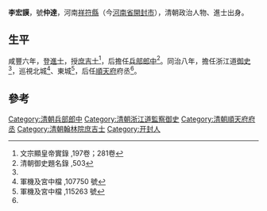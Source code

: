 {{Otheruses|other=名为李仲达的其他人物|李仲达}}

'''李宏謨'''，號'''仲達'''，河南[[祥符縣|祥符縣]]（今[[河南省|河南省]][[開封市|開封市]]），清朝政治人物、進士出身。

== 生平 ==
咸豐六年，登[[進士|進士]]，授[[庶吉士|庶吉士]]<ref>文宗顯皇帝實錄 ,197卷；281卷</ref>，后擔任[[兵部郎中|兵部郎中]]<ref name="#1">清朝御史題名錄 ,503</ref>。同治八年，擔任浙江道[[御史|御史]]<ref name="#1"/>，巡視北城<ref>軍機及宮中檔 ,107750 號</ref>、東城<ref>軍機及宮中檔 ,115263 號</ref>，后任[[順天府|順天府]]府丞<ref name="#1"/>。

==參考==
{{reflist}}
{{清朝人物小作品}}
{{咸豐六年丙辰科殿試金榜}}

{{Authority control}}

{{DEFAULTSORT:}}
[[Category:清朝兵部郎中|Category:清朝兵部郎中]]
[[Category:清朝浙江道監察御史|Category:清朝浙江道監察御史]]
[[Category:清朝順天府府丞|Category:清朝順天府府丞]]
[[Category:清朝翰林院庶吉士|Category:清朝翰林院庶吉士]]
[[Category:开封人|Category:开封人]]